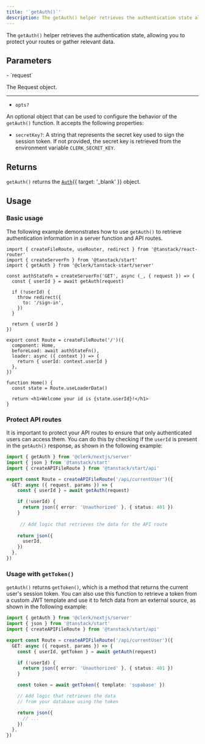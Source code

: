 ```yaml
---
title: '`getAuth()`'
description: The getAuth() helper retrieves the authentication state allowing you to protect your API routes or gather relevant data.
---
```


The `getAuth()` helper retrieves the authentication state, allowing you to protect your routes or gather relevant data.

## Parameters

<Properties>
  - `request`

  The Request object.

  ---

  - `opts?`

  An optional object that can be used to configure the behavior of the `getAuth()` function. It accepts the following properties:

  - `secretKey?`: A string that represents the secret key used to sign the session token. If not provided, the secret key is retrieved from the environment variable `CLERK_SECRET_KEY`.
</Properties>

## Returns

`getAuth()` returns the [`Auth`](/docs/references/nextjs/auth-object){{ target: '_blank' }} object.

## Usage

### Basic usage

The following example demonstrates how to use `getAuth()` to retrieve authentication information in a server function and API routes.

```tsx {{ filename: 'app/routes/index.tsx' }}
import { createFileRoute, useRouter, redirect } from '@tanstack/react-router'
import { createServerFn } from '@tanstack/start'
import { getAuth } from '@clerk/tanstack-start/server'

const authStateFn = createServerFn('GET', async (_, { request }) => {
  const { userId } = await getAuth(request)

  if (!userId) {
    throw redirect({
      to: '/sign-in',
    })
  }

  return { userId }
})

export const Route = createFileRoute('/')({
  component: Home,
  beforeLoad: await authStateFn(),
  loader: async ({ context }) => {
    return { userId: context.userId }
  },
})

function Home() {
  const state = Route.useLoaderData()

  return <h1>Welcome your id is {state.userId}!</h1>
}
```

### Protect API routes

It is important to protect your API routes to ensure that only authenticated users can access them. You can do this by checking if the `userId` is present in the `getAuth()` response, as shown in the following example:

```ts {{ filename: 'app/routes/api/currentUser.ts' }}
import { getAuth } from '@clerk/nextjs/server'
import { json } from '@tanstack/start'
import { createAPIFileRoute } from '@tanstack/start/api'

export const Route = createAPIFileRoute('/api/currentUser')({
  GET: async ({ request, params }) => {
    const { userId } = await getAuth(request)

    if (!userId) {
      return json({ error: 'Unauthorized' }, { status: 401 })
    }
    
     // Add logic that retrieves the data for the API route
     
    return json({
      userId,
    })
  },
})
```

### Usage with `getToken()`

`getAuth()` returns `getToken()`, which is a method that returns the current user's session token. You can also use this function to retrieve a token from a custom JWT template and use it to fetch data from an external source, as shown in the following example:

```ts {{ filename: 'app/routes/api/currentUser.ts' }}
import { getAuth } from '@clerk/nextjs/server'
import { json } from '@tanstack/start'
import { createAPIFileRoute } from '@tanstack/start/api'

export const Route = createAPIFileRoute('/api/currentUser')({
  GET: async ({ request, params }) => {
    const { userId, getToken } = await getAuth(request)

    if (!userId) {
      return json({ error: 'Unauthorized' }, { status: 401 })
    }

    const token = await getToken({ template: 'supabase' })

    // Add logic that retrieves the data
    // from your database using the token

    return json({
      // ...
    })
  },
})
```
